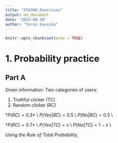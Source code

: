 ```yaml
---
title: "STA380_Exercises"
output: md_document
date: "2022-08-10"
author: "Varun Kausika"
---
```


```r
knitr::opts_chunk$set(echo = TRUE)
```

# 1. Probability practice

## Part A

Given information: 
Two categories of users: 

1. Truthful clicker (TC) 
2. Random clicker (RC)

$*P(RC) = 0.3*$ \\
$P(Yes|RC) = 0.5$ \\
$P(No|RC) = 0.5$ \\

$*P(RC) = 0.7*$ \\
$P(Yes|TC) = x$ \\ 
$P(No|TC) = 1-x$ \\

*Using the Rule of Total Probability*, 